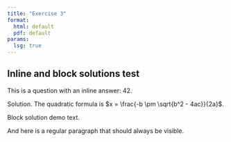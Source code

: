 ```yaml
---
title: "Exercise 3"
format:
  html: default
  pdf: default
params:
  lsg: true
---
```


## Inline and block solutions test

This is a question with an inline answer: [42]{.solution}.

[Solution. The quadratic formula is $x = \frac{-b \pm \sqrt{b^2 - 4ac}}{2a}$.]{.solution}

::: {.solution}
Block solution demo text.
:::

And here is a regular paragraph that should always be visible.


